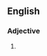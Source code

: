 ==English==

===Adjective===
{{infl|en|adjective|head=[[up]] [[a]] [[creek]] [[without]] [[a]] [[paddle]]}}

# {{alternative form of|[[up the creek]]}}